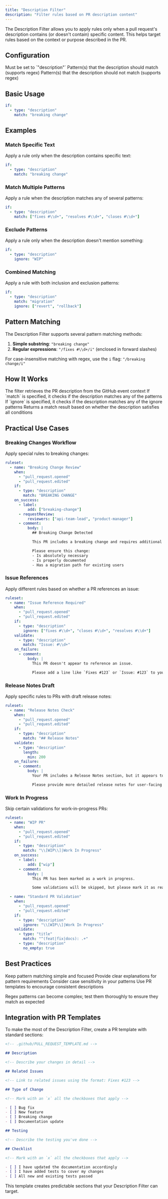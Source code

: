 ```yaml
---
title: "Description Filter"
description: "Filter rules based on PR description content"
---
```


The Description Filter allows you to apply rules only when a pull request's description contains (or doesn't contain) specific content. This helps target rules based on the context or purpose described in the PR.

## Configuration

<ParamField path="type" type="string" required>
  Must be set to `"description"`
</ParamField>

<ParamField path="match" type="string | string[]">
  Pattern(s) that the description should match (supports regex)
</ParamField>

<ParamField path="ignore" type="string | string[]">
  Pattern(s) that the description should not match (supports regex)
</ParamField>

## Basic Usage

```yaml
if:
  - type: "description"
    match: "breaking change"
```

## Examples

### Match Specific Text

Apply a rule only when the description contains specific text:

```yaml
if:
  - type: "description"
    match: "breaking change"
```

### Match Multiple Patterns

Apply a rule when the description matches any of several patterns:

```yaml
if:
  - type: "description"
    match: ["fixes #\\d+", "resolves #\\d+", "closes #\\d+"]
```

### Exclude Patterns

Apply a rule only when the description doesn't mention something:

```yaml
if:
  - type: "description"
    ignore: "WIP"
```

### Combined Matching

Apply a rule with both inclusion and exclusion patterns:

```yaml
if:
  - type: "description"
    match: "migration"
    ignore: ["revert", "rollback"]
```

## Pattern Matching

The Description Filter supports several pattern matching methods:

1. **Simple substring**: `"breaking change"`
2. **Regular expressions**: `"/fixes #\\d+/i"` (enclosed in forward slashes)

For case-insensitive matching with regex, use the `i` flag: `"/breaking change/i"`

## How It Works

<Steps>
  <Step title="Get Description">
    The filter retrieves the PR description from the GitHub event context
  </Step>
  <Step title="Check Match Patterns">
    If `match` is specified, it checks if the description matches any of the patterns
  </Step>
  <Step title="Check Ignore Patterns">
    If `ignore` is specified, it checks if the description matches any of the ignore patterns
  </Step>
  <Step title="Determine Result">
    Returns a match result based on whether the description satisfies all conditions
  </Step>
</Steps>

## Practical Use Cases

### Breaking Changes Workflow

Apply special rules to breaking changes:

```yaml
ruleset:
  - name: "Breaking Change Review"
    when:
      - "pull_request.opened"
      - "pull_request.edited"
    if:
      - type: "description"
        match: "BREAKING CHANGE"
    on_success:
      - label:
          add: ["breaking-change"]
      - requestReview:
          reviewers: ["api-team-lead", "product-manager"]
      - comment:
          body: |
            ## Breaking Change Detected

            This PR includes a breaking change and requires additional reviews.

            Please ensure this change:
            - Is absolutely necessary
            - Is properly documented
            - Has a migration path for existing users
```

### Issue References

Apply different rules based on whether a PR references an issue:

```yaml
ruleset:
  - name: "Issue Reference Required"
    when:
      - "pull_request.opened"
      - "pull_request.edited"
    if:
      - type: "description"
        ignore: ["fixes #\\d+", "closes #\\d+", "resolves #\\d+"]
    validate:
      - type: "description"
        match: "Issue: #\\d+"
    on_failure:
      - comment:
          body: |
            This PR doesn't appear to reference an issue.

            Please add a line like `Fixes #123` or `Issue: #123` to your description.
```

### Release Notes Draft

Apply specific rules to PRs with draft release notes:

```yaml
ruleset:
  - name: "Release Notes Check"
    when:
      - "pull_request.opened"
      - "pull_request.edited"
    if:
      - type: "description"
        match: "## Release Notes"
    validate:
      - type: "description"
        length:
          min: 200
    on_failure:
      - comment:
          body: |
            Your PR includes a Release Notes section, but it appears too brief.

            Please provide more detailed release notes for user-facing changes.
```

### Work In Progress

Skip certain validations for work-in-progress PRs:

```yaml
ruleset:
  - name: "WIP PR"
    when:
      - "pull_request.opened"
      - "pull_request.edited"
    if:
      - type: "description"
        match: "\\[WIP\\]|Work In Progress"
    on_success:
      - label:
          add: ["wip"]
      - comment:
          body: |
            This PR has been marked as a work in progress.

            Some validations will be skipped, but please mark it as ready for review when completed.

  - name: "Standard PR Validation"
    when:
      - "pull_request.opened"
      - "pull_request.edited"
    if:
      - type: "description"
        ignore: "\\[WIP\\]|Work In Progress"
    validate:
      - type: "title"
        match: "^(feat|fix|docs): .+"
      - type: "description"
        no_empty: true
```

## Best Practices

<Check>Keep pattern matching simple and focused</Check>
<Check>Provide clear explanations for pattern requirements</Check>
<Check>Consider case sensitivity in your patterns</Check>
<Check>Use PR templates to encourage consistent descriptions</Check>

<Warning>
  Regex patterns can become complex; test them thoroughly to ensure they match as expected
</Warning>

## Integration with PR Templates

To make the most of the Description Filter, create a PR template with standard sections:

```markdown
<!-- .github/PULL_REQUEST_TEMPLATE.md -->

## Description

<!-- Describe your changes in detail -->

## Related Issues

<!-- Link to related issues using the format: Fixes #123 -->

## Type of Change

<!-- Mark with an `x` all the checkboxes that apply -->

- [ ] Bug fix
- [ ] New feature
- [ ] Breaking change
- [ ] Documentation update

## Testing

<!-- Describe the testing you've done -->

## Checklist

<!-- Mark with an `x` all the checkboxes that apply -->

- [ ] I have updated the documentation accordingly
- [ ] I have added tests to cover my changes
- [ ] All new and existing tests passed
```

This template creates predictable sections that your Description Filter can target.
